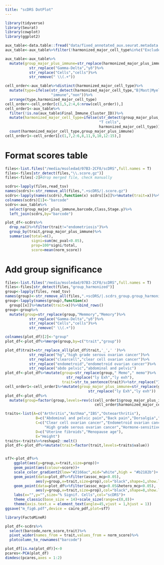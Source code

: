 ```yaml
---
title: "scDRS DotPlot"
---
```


```r
library(tidyverse)
library(Seurat)
library(cowplot)
library(ggplot2)

aux_table<-data.table::fread("data/fixed_annotated_aux.seurat.metadata.tsv")
aux_table<-aux_table%>%filter(!harmonized_major_cell_type%in%c("Exclude","Erythrocytes"))

aux_table<-aux_table%>%
  mutate(group_major_plus_immune=str_replace(harmonized_major_plus_immune_cell_type,"Memmory","Memory")%>%
           str_replace("Gamma-Delta","γδ")%>%
           str_replace("Cells","cells")%>%
           str_remove(" \\(.+"))

cell_order<-aux_table%>%distinct(harmonized_major_cell_type)%>%
  mutate(type=ifelse(str_detect(harmonized_major_cell_type,"B|Mast|Myel|NK|Plas|T"),
                     "immune","non"))%>%
  arrange(type,harmonized_major_cell_type)
cell_order<-cell_order[c(1,5,2:4,6:nrow(cell_order)),]
cell_order1<-aux_table%>%
  filter(!is.na(aux_table$Final_Immune_Cluster_ID))%>%
  mutate(harmonized_major_cell_type=ifelse(str_detect(group_major_plus_immune,"Early"),
                                           "T cells",
                                           harmonized_major_cell_type))%>%
  count(harmonized_major_cell_type,group_major_plus_immune)
cell_order1<-cell_order1[c(1,7,2:6,8,11,9,10,12:15),]

```

# Format scores table 
```r
files<-list.files("/media/msoledad/07B3-2CF8/scDRS",full.names = T)
files<-files[str_detect(files,"\\.score.gz")]
files<-files[-2]#drop merged file, check manually

scdrs<-lapply(files,read_tsv)
names(scdrs)<-str_remove_all(files,".+scDRS/|.score.gz")
scdrs<-lapply(names(scdrs),function(x) scdrs[[x]]%>%mutate(trait=x))%>%bind_rows()
colnames(scdrs)[1]<-"barcode"
scdrs<-aux_table%>%
  select(group_major_plus_immune,barcode,Class,Stage.y)%>%
  left_join(scdrs,by="barcode")

plot_df<-scdrs%>%
  drop_na()%>%filter(trait!="endometriosis")%>%
  group_by(trait,group_major_plus_immune)%>%
  summarise(total=n(),
            signi=sum(mc_pval<0.05),
            prop=100*signi/total,
            score=mean(norm_score))
```

# Add group significance 
```r
files<-list.files("/media/msoledad/07B3-2CF8/scDRS",full.names = T)
files<-files[str_detect(files,"group_harmonized")]
group<-lapply(files, read_tsv)
names(group)<-str_remove_all(files,".+scDRS/|.scdrs_group.group_harmonized_major_plus_immune")
group<-lapply(names(group),function(x) 
  group[[x]]%>%mutate(trait=x))%>%bind_rows()
group<-group%>%
  mutate(group=str_replace(group,"Memmory","Memory")%>%
           str_replace("Gamma-Delta","γδ")%>%
           str_replace("Cells","cells")%>%
           str_remove(" \\(.+"))

colnames(plot_df)[2]<-"group"
plot_df<-plot_df%>%merge(group,by=c("trait","group"))

plot_df$trait=str_replace_all(plot_df$trait,'_',' ')%>%
           str_replace("hg","high grade serous ovarian cancer")%>%
           str_replace("clearcell","clear cell ovarian cancer")%>%
           str_replace("endometroid","endometroid ovarian cancer")%>%
           str_replace("abdo pelvic","abdominal and pelvic")
plot_df<-plot_df%>%mutate(group=str_replace(group," Memo"," memo")%>%
                            str_replace("ly Exh","ly exh"),
                          trait=str_to_sentence(trait)%>%str_replace("Ibs","IBS"))
cell_order1<-cell_order1%>%mutate(group_major_plus_immune=str_replace(group_major_plus_immune," Memo"," memo")%>%
                                      str_replace("ly Exh","ly exh"))
plot_df<-plot_df%>%
  mutate(group=factor(group,levels=rev(c(cell_order1$group_major_plus_immune,
                                         cell_order$harmonized_major_cell_type[cell_order$type=="non"]))))

traits<-list(A=c("Arthritis","Asthma","IBS","Osteoarthritis"),
              B=c("Abdominal and pelvic pain","Back pain","Dorsalgia","Headache","Pain"),
              C=c("Clear cell ovarian cancer","Endometroid ovarian cancer",
                  "High grade serous ovarian cancer","Hormone-sensitive cancers"),
              D=c("Uterine fibroids","Menopause age"),
              E="Height")
traits<-traits%>%reshape2::melt()
plot_df<-plot_df%>%mutate(trait=factor(trait,levels=traits$value))


sf7<-plot_df%>%
    ggplot(aes(y=group,x=trait,size=prop))+
    geom_point(aes(colour=score))+
    scale_color_gradient2(low="#2166ac",mid="white",high = "#b2182b")+
    geom_point(data=plot_df%>%filter(assoc_mcp<0.05),
              aes(y=group,x=trait,size=prop),col="black",shape=1,show.legend = F)+
    geom_point(data=plot_df%>%filter(assoc_mcp<0.05&hetero_mcp<0.05),
              aes(y=group,x=trait,size=prop),col="black",shape=8,show.legend = F)+
    labs(x="",y="",size="% Signif. Cells",col="scDRS")+
    theme_classic(base_size = 14)+scale_size(range=c(0,8))+
    theme(axis.text.x = element_text(angle=45,vjust = 1,hjust = 1))
ggsave("m_fig6.pdf",device = cairo_pdf,plot=sf7)

```

```r
library(FactoMineR)

plot_df<-scdrs%>%
  select(barcode,norm_score,trait)%>%
  pivot_wider(names_from = trait,values_from = norm_score)%>%
  plotcolumn_to_rownames("barcode")

plot_df[is.na(plot_df)]<-0
pcares<-PCA(plot_df)
dimdesc(pcares,axes = 1:2)
```
